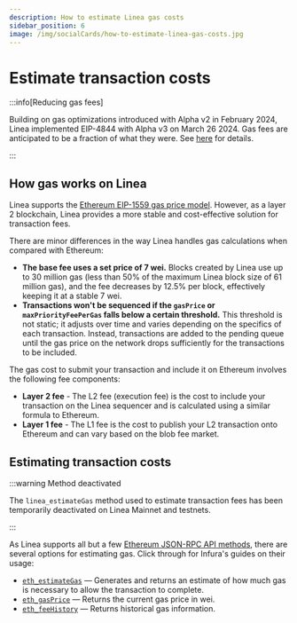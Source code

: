 ```yaml
---
description: How to estimate Linea gas costs
sidebar_position: 6
image: /img/socialCards/how-to-estimate-linea-gas-costs.jpg
---
```



# Estimate transaction costs

:::info[Reducing gas fees]

Building on gas optimizations introduced with Alpha v2 in February 2024, Linea implemented 
EIP-4844 with Alpha v3 on March 26 2024. Gas fees are anticipated to be a fraction of what they 
were. See [here](/use-mainnet/gas-on-linea.mdx) for details.

:::

## How gas works on Linea

Linea supports the [Ethereum EIP-1559 gas price model](https://ethereum.org/developers/docs/gas). 
However, as a layer 2 blockchain, Linea provides a more stable and cost-effective solution 
for transaction fees.

There are minor differences in the way Linea handles gas calculations when compared with Ethereum:

- **The base fee uses a set price of 7 wei.** Blocks created by Linea use up to 30 million gas
    (less than 50% of the maximum Linea block size of 61 million gas), and the fee decreases by 
    12.5% per block, effectively keeping it at a stable 7 wei.
- **Transactions won't be sequenced if the `gasPrice` or `maxPriorityFeePerGas` falls below a 
    certain threshold.** This threshold is not static; it adjusts over time and varies depending 
    on the specifics of each transaction. Instead, transactions are added to the pending queue 
    until the gas price on the network drops sufficiently for the transactions to be included.

The gas cost to submit your transaction and include it on Ethereum involves the following fee 
components:

- **Layer 2 fee** - The L2 fee (execution fee) is the cost to include your transaction on the Linea
    sequencer and is calculated using a similar formula to Ethereum. 
- **Layer 1 fee** - The L1 fee is the cost to publish your L2 transaction onto Ethereum and can 
    vary based on the blob fee market.

## Estimating transaction costs

:::warning Method deactivated

The `linea_estimateGas` method used to estimate transaction fees has been temporarily deactivated
on Linea Mainnet and testnets.

:::

As Linea supports all but a few [Ethereum JSON-RPC API methods](quickstart/rpc), there are several 
options for estimating gas. Click through for Infura's guides on their usage:
- [`eth_estimateGas`](https://docs.infura.io/api/networks/linea/json-rpc-methods/eth_estimategas) — 
Generates and returns an estimate of how much gas is necessary to allow the transaction to complete.
- [`eth_gasPrice`](https://docs.infura.io/api/networks/linea/json-rpc-methods/eth_gasprice) — Returns 
the current gas price in wei.
- [`eth_feeHistory`](https://docs.infura.io/api/networks/linea/json-rpc-methods/eth_feehistory) — 
Returns historical gas information.
